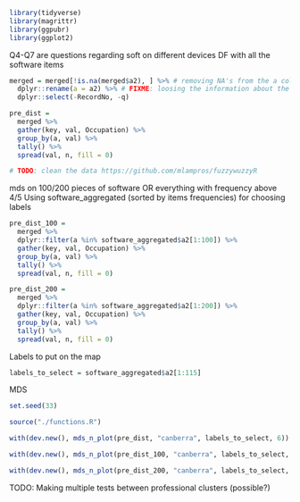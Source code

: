 
```r

library(tidyverse)
library(magrittr)
library(ggpubr)
library(ggplot2)

```

Q4-Q7 are questions regarding soft on different devices
DF with all the software items

```r

merged = merged[!is.na(merged$a2), ] %>% # removing NA's from the a column
  dplyr::rename(a = a2) %>% # FIXME: loosing the information about the device used
  dplyr::select(-RecordNo, -q)

pre_dist =
  merged %>%
  gather(key, val, Occupation) %>%
  group_by(a, val) %>%
  tally() %>%
  spread(val, n, fill = 0)

# TODO: clean the data https://github.com/mlampros/fuzzywuzzyR

```

mds on 100/200 pieces of software OR everything with frequency above 4/5
Using software_aggregated (sorted by items frequencies) for choosing labels

```r


pre_dist_100 =
  merged %>%
  dplyr::filter(a %in% software_aggregated$a2[1:100]) %>%
  gather(key, val, Occupation) %>%
  group_by(a, val) %>%
  tally() %>%
  spread(val, n, fill = 0)

pre_dist_200 =
  merged %>%
  dplyr::filter(a %in% software_aggregated$a2[1:200]) %>%
  gather(key, val, Occupation) %>%
  group_by(a, val) %>%
  tally() %>%
  spread(val, n, fill = 0)


```


Labels to put on the map

```r

labels_to_select = software_aggregated$a2[1:115]

```

MDS

```r

set.seed(33)

source("./functions.R")

with(dev.new(), mds_n_plot(pre_dist, "canberra", labels_to_select, 6))

with(dev.new(), mds_n_plot(pre_dist_100, "canberra", labels_to_select, 6))

with(dev.new(), mds_n_plot(pre_dist_200, "canberra", labels_to_select, 6))


```

TODO: Making multiple tests between professional clusters (possible?)
